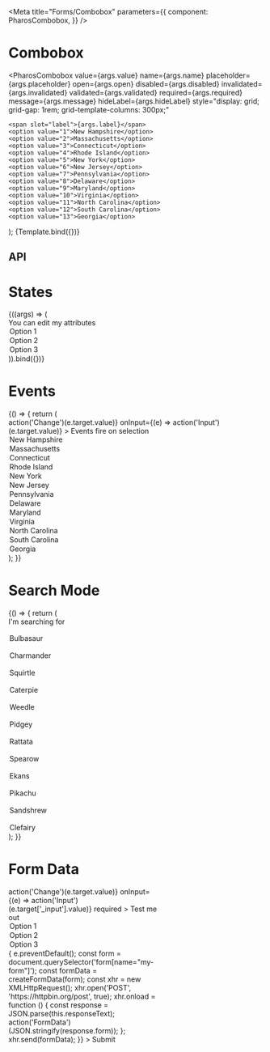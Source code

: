 

<Meta
  title="Forms/Combobox"
  parameters={{
    component: PharosCombobox,
  }}
/>

# Combobox

<GuidelineLink path="combobox" />

  <PharosCombobox
    value={args.value}
    name={args.name}
    placeholder={args.placeholder}
    open={args.open}
    disabled={args.disabled}
    invalidated={args.invalidated}
    validated={args.validated}
    required={args.required}
    message={args.message}
    hideLabel={args.hideLabel}
    style="display: grid; grid-gap: 1rem; grid-template-columns: 300px;"
  >
    <span slot="label">{args.label}</span>
    <option value="1">New Hampshire</option>
    <option value="2">Massachusetts</option>
    <option value="3">Connecticut</option>
    <option value="4">Rhode Island</option>
    <option value="5">New York</option>
    <option value="6">New Jersey</option>
    <option value="7">Pennsylvania</option>
    <option value="8">Delaware</option>
    <option value="9">Maryland</option>
    <option value="10">Virginia</option>
    <option value="11">North Carolina</option>
    <option value="12">South Carolina</option>
    <option value="13">Georgia</option>
  </PharosCombobox>
);

<Canvas withToolbar>
  <Story
    name="Base"
    args={{
      label: 'Combobox Label',
      value: '',
      name: '',
      placeholder: '',
      open: false,
      invalidated: false,
      validated: false,
      required: false,
      message: '',
      hideLabel: false,
    }}
  >
    {Template.bind({})}
  </Story>
</Canvas>

## API

<ArgsTable of={PharosCombobox} />

# States

<Canvas withToolbar>
  <Story
    name="States"
    args={{
      placeholder: 'Enter some text',
      open: false,
      disabled: false,
      value: '',
      hideLabel: false,
    }}
  >
    {((args) => (
      <div
        style={{
          display: 'grid',
          gridGap: '1rem',
          gridTemplateColumns: 'repeat(1, 250px)',
        }}
      >
        <PharosCombobox
          placeholder={args.placeholder}
          open={args.open}
          disabled={args.disabled}
          value={args.value}
          hideLabel={args.hideLabel}
        >
          <span slot="label">You can edit my attributes</span>
          <option value="1">Option 1</option>
          <option value="2">Option 2</option>
          <option value="3">Option 3</option>
        </PharosCombobox>
      </div>
    )).bind({})}
  </Story>
</Canvas>

# Events

<Canvas withToolbar>
  <Story name="Events">
    {() => {
      return (
        <div
          style={{
            display: 'grid',
            gridGap: '1rem',
            gridTemplateColumns: 'repeat(1, 250px)',
          }}
        >
          <PharosCombobox
            placeholder="Select a state"
            onChange={(e) => action('Change')(e.target.value)}
            onInput={(e) => action('Input')(e.target.value)}
          >
            <span slot="label">Events fire on selection</span>
            <option value="NH">New Hampshire</option>
            <option value="MA">Massachusetts</option>
            <option value="CT">Connecticut</option>
            <option value="RI">Rhode Island</option>
            <option value="NY">New York</option>
            <option value="NJ">New Jersey</option>
            <option value="PA">Pennsylvania</option>
            <option value="DE">Delaware</option>
            <option value="MD">Maryland</option>
            <option value="VA">Virginia</option>
            <option value="NC">North Carolina</option>
            <option value="SC">South Carolina</option>
            <option value="GA">Georgia</option>
          </PharosCombobox>
        </div>
      );
    }}
  </Story>
</Canvas>

# Search Mode

<Canvas withToolbar>
  <Story name="Search Mode">
    {() => {
      return (
        <PharosCombobox
          placeholder="Search..."
          searchMode
          style="display: grid; grid-gap: 1rem; grid-template-columns: 300px;"
        >
          <span slot="label">I'm searching for</span>
          <option value="1">Bulbasaur</option>
          <option value="2">Charmander</option>
          <option value="3">Squirtle</option>
          <option value="4">Caterpie</option>
          <option value="5">Weedle</option>
          <option value="6">Pidgey</option>
          <option value="7">Rattata</option>
          <option value="8">Spearow</option>
          <option value="9">Ekans</option>
          <option value="10">Pikachu</option>
          <option value="11">Sandshrew</option>
          <option value="12">Clefairy</option>
        </PharosCombobox>
      );
    }}
  </Story>
</Canvas>

# Form Data

<Canvas withToolbar>
  <Story name="Form Data">
    <div style="display: grid; grid-gap: 1rem; grid-template-columns: 300px;">
      <form name="my-form" action="https://httpbin.org/post" method="POST">
        <PharosCombobox
          name="my-combobox"
          style={{ marginBottom: '0.5rem' }}
          placeholder="Enter some text"
          onChange={(e) => action('Change')(e.target.value)}
          onInput={(e) => action('Input')(e.target['_input'].value)}
          required
        >
          <span slot="label">Test me out</span>
          <option value="1">Option 1</option>
          <option value="2">Option 2</option>
          <option value="3">Option 3</option>
        </PharosCombobox>
        <PharosButton
          type="submit"
          value="Submit"
          onclick={(e) => {
            e.preventDefault();
            const form = document.querySelector('form[name="my-form"]');
            const formData = createFormData(form);
            const xhr = new XMLHttpRequest();
            xhr.open('POST', 'https://httpbin.org/post', true);
            xhr.onload = function () {
              const response = JSON.parse(this.responseText);
              action('FormData')(JSON.stringify(response.form));
            };
            xhr.send(formData);
          }}
        >
          Submit
        </PharosButton>
      </form>
    </div>
  </Story>
</Canvas>
